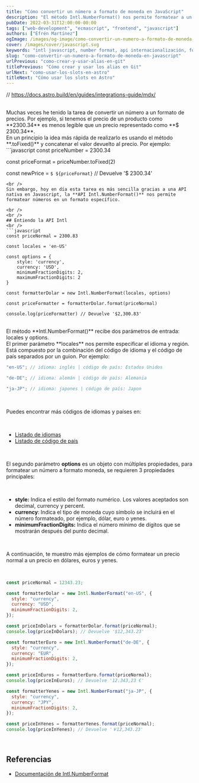 ```yaml
---
title: "Cómo convertir un número a formato de moneda en JavaScript"
description: "El método Intl.NumberFormat() nos permite formatear a un valor más legible."
pubDate: 2022-03-31T12:00:00-00:00
tags: ["web-development", "ecmascript", "frontend", "javascript"]
authors: ["Efrén Martínez"]
ogImage: /images/og-image/como-convertir-un-numero-a-formato-de-moneda-en-javascript.webp
cover: /images/cover/javascript.svg
keywords: "intl javascript, number format, api internacionalización, formatear precio"
slug: "como-convertir-un-numero-a-formato-de-moneda-en-javascript"
urlPrevious: "como-crear-y-usar-alias-en-git"
titlePrevious: "Cómo crear y usar los alias en Git"
urlNext: "como-usar-los-slots-en-astro"
titleNext: "Cómo usar los slots en Astro"
---
```


// https://docs.astro.build/en/guides/integrations-guide/mdx/
<article class="prose-a:text-pink-600 prose-a:underline prose-a:leading-loose prose-h2:text-2xl prose-h2:font-medium
				prose-h2:text-gray-800 prose-strong:text-gray-900 prose-strong:font-semibold
				prose-strong:lining-num prose-pre:p-4 prose-pre:rounded-md prose-pre:shadow-lg prose-ul:list-disc prose-ul:mt-4 prose-ul:mb-4 prose-ul:list-inside prose-li:text-gray-600
				prose-li:font-normal prose-li:text-base">
<br />
Muchas veces he tenido la tarea de convertir un número a un formato de precios. Por ejemplo, si tenemos el precio de un producto como **2300.34** es menos legible que un precio representado como **$ 2300.34**.

<br />
En un principio la idea más rápida de realizarlo es usando el método **.toFixed()**
y concatenar el valor devuelto al precio. Por ejemplo:
<br />
```javascript const priceNumber = 2300.34

const priceFormat = priceNumber.toFixed(2)

const newPrice = `$ ${priceFormat}` // Devuelve '$ 2300.34'

````
<br />
Sin embargo, hoy en día esta tarea es más sencilla gracias a una API nativa en Javascript, la **API Intl.NumberFormat()** nos permite formatear números en un formato específico.

<br />
<br />
## Entiendo la API Intl
<br />
```javascript
const priceNormal = 2300.83

const locales = 'en-US'

const options = {
	style: 'currency',
	currency: 'USD',
	minimumFractionDigits: 2,
	maximumFractionDigits: 2
}

const formatterDolar = new Intl.NumberFormat(locales, options)

const priceFormatter = formatterDolar.format(priceNormal)

console.log(priceFormatter) // Devuelve '$2,300.83'
````

<br />
El método **Intl.NumberFormat()** recibe dos parámetros de entrada: locales y options.
<br />
El primer parámetro **locales** nos permite especificar el idioma y región. Está
compuesto por la combinación del código de idioma y el código de país separados por
un guion. Por ejemplo:

<br />

```javascript
"en-US"; // idioma: inglés | código de país: Estados Unidos

"de-DE"; // idioma: alemán | código de país: Alemania

"ja-JP"; // idioma: japones | código de país: Japon
```

<br />

Puedes encontrar más códigos de idiomas y países en:

<br />

<ul>
  <li>
    <a
      href="https://www.w3schools.com/tags/ref_language_codes.asp"
      target="_blank"
    >
      Listado de idiomas
    </a>
  </li>
  <li>
    <a
      href="https://www.w3schools.com/tags/ref_country_codes.asp"
      target="_blank"
    >
      Listado de código de país
    </a>
  </li>
</ul>

<br />

El segundo parámetro **options** es un objeto con múltiples propiedades, para formatear un número a formato moneda, se requieren 3 propiedades principales:

<br />

- **style:** Indica el estilo del formato numérico. Los valores aceptados son decimal, currency y percent.
- **currency**: Indica el tipo de moneda cuyo símbolo se incluirá en el número formateado, por ejemplo, dólar, euro o yenes.
- **minimumFractionDigits:** Indica el número mínimo de dígitos que se mostrarán después del punto decimal.

<br />

A continuación, te muestro más ejemplos de cómo formatear un precio normal a un precio en dólares, euros y yenes.

<br />

```javascript
const priceNormal = 12343.23;

const formatterDolar = new Intl.NumberFormat("en-US", {
  style: "currency",
  currency: "USD",
  minimumFractionDigits: 2,
});

const priceInDolars = formatterDolar.format(priceNormal);
console.log(priceInDolars); // Devuelve '$12,343.23'

const formatterEuro = new Intl.NumberFormat("de-DE", {
  style: "currency",
  currency: "EUR",
  minimumFractionDigits: 2,
});

const priceInEuros = formatterEuro.format(priceNormal);
console.log(priceInEuros); // Devuelve '12.343,23 €'

const formatterYenes = new Intl.NumberFormat("ja-JP", {
  style: "currency",
  currency: "JPY",
  minimumFractionDigits: 2,
});

const priceInYenes = formatterYenes.format(priceNormal);
console.log(priceInYenes); // Devuelve '￥12,343.23'
```

<br />

## Referencias

<ul>
  <li>
    <a
      href="https://developer.mozilla.org/en-US/docs/Web/JavaScript/Reference/Global_Objects/Intl/NumberFormat"
      target="_blank"
    >
      Documentación de Intl.NumberFormat
    </a>
  </li>
</ul>

<br />
<br />
<br />

</article>
